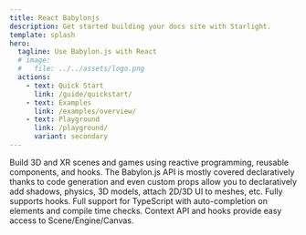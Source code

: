 ```yaml
---
title: React Babylonjs
description: Get started building your docs site with Starlight.
template: splash
hero:
  tagline: Use Babylon.js with React
  # image:
  #   file: ../../assets/logo.png
  actions:
    - text: Quick Start
      link: /guide/quickstart/
    - text: Examples
      link: /examples/overview/
    - text: Playground
      link: /playground/
      variant: secondary
---
```



<CardGrid stagger>
  <Card title="Use React" icon="rocket">
    Build 3D and XR scenes and games using reactive programming, reusable
    components, and hooks.
  </Card>
  <Card title="Declarative API" icon="puzzle">
    The Babylon.js API is mostly covered declaratively thanks to code generation
    and even custom props allow you to declaratively add shadows, physics, 3D
    models, attach 2D/3D UI to meshes, etc.
  </Card>
  <Card title="Hooks / TS / Context API" icon="star">
    Fully supports hooks. Full support for TypeScript with auto-completion on
    elements and compile time checks. Context API and hooks provide easy access
    to Scene/Engine/Canvas.
  </Card>
</CardGrid>
